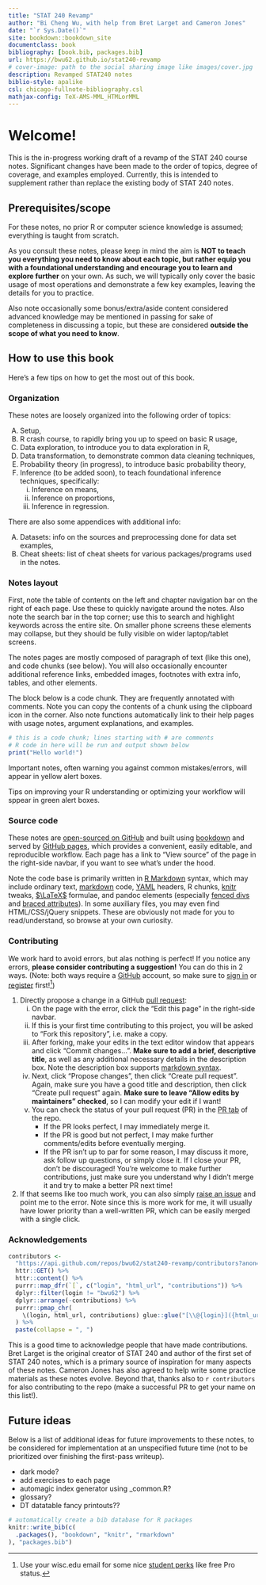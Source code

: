 ```yaml
--- 
title: "STAT 240 Revamp"
author: "Bi Cheng Wu, with help from Bret Larget and Cameron Jones"
date: "`r Sys.Date()`"
site: bookdown::bookdown_site
documentclass: book
bibliography: [book.bib, packages.bib]
url: https://bwu62.github.io/stat240-revamp
# cover-image: path to the social sharing image like images/cover.jpg
description: Revamped STAT240 notes
biblio-style: apalike
csl: chicago-fullnote-bibliography.csl
mathjax-config: TeX-AMS-MML_HTMLorMML
---
```



# Welcome! {-}

This is the in-progress working draft of a revamp of the STAT 240 course notes. Significant changes have been made to the order of topics, degree of coverage, and examples employed. Currently, this is intended to supplement rather than replace the existing body of STAT 240 notes.


## Prerequisites/scope {-}

For these notes, no prior R or computer science knowledge is assumed; everything is taught from scratch.

As you consult these notes, please keep in mind the aim is **NOT to teach you everything you need to know about each topic, but rather equip you with a foundational understanding and encourage you to learn and explore further** on your own. As such, we will typically only cover the basic usage of most operations and demonstrate a few key examples, leaving the details for you to practice.

Also note occasionally some bonus/extra/aside content considered advanced knowledge may be mentioned in passing for sake of completeness in discussing a topic, but these are considered **outside the scope of what you need to know**.


## How to use this book {-}

Here's a few tips on how to get the most out of this book.


### Organization {-}

These notes are loosely organized into the following order of topics:

 A.  Setup,
 B.  R crash course, to rapidly bring you up to speed on basic R usage,
 C.  Data exploration, to introduce you to data exploration in R,
 D.  Data transformation, to demonstrate common data cleaning techniques,
 E.  Probability theory (in progress), to introduce basic probability theory,
 F.  Inference (to be added soon), to teach foundational inference techniques, specifically:
     i.   Inference on means,
     ii.  Inference on proportions,
     iii. Inference in regression.

There are also some appendices with additional info:

 A.  Datasets: info on the sources and preprocessing done for data set examples,
 B.  Cheat sheets: list of cheat sheets for various packages/programs used in the notes.


### Notes layout {-}

First, note the table of contents on the left and chapter navigation bar on the right of each page. Use these to quickly navigate around the notes. Also note the search bar in the top corner; use this to search and highlight keywords across the entire site. On smaller phone screens these elements may collapse, but they should be fully visible on wider laptop/tablet screens.

The notes pages are mostly composed of paragraph of text (like this one), and code chunks (see below). You will also occasionally encounter additional reference links, embedded images, footnotes with extra info, tables, and other elements.

The block below is a code chunk. They are frequently annotated with comments. Note you can copy the contents of a chunk using the clipboard icon in the corner. Also note functions automatically link to their help pages with usage notes, argument explanations, and examples.

```r
# this is a code chunk; lines starting with # are comments
# R code in here will be run and output shown below
print("Hello world!")
```

:::{.note}
Important notes, often warning you against common mistakes/errors, will appear in yellow alert boxes.
:::

:::{.tip}
Tips on improving your R understanding or optimizing your workflow will sppear in green alert boxes.
:::


### Source code {-}

These notes are [open-sourced on GitHub](https://github.com/bwu62/stat240-revamp) and built using [bookdown](https://github.com/rstudio/bookdown) and served by [GitHub pages](https://pages.github.com), which provides a convenient, easily editable, and reproducible workflow. Each page has a link to "View source" of the page in the right-side navbar, if you want to see what's under the hood.

Note the code base is primarily written in [R Markdown](https://rmarkdown.rstudio.com/lesson-1.html) syntax, which may include ordinary text, [markdown](https://www.markdownguide.org/basic-syntax) code, [YAML](https://yaml.org) headers, R chunks, [knitr](https://yihui.org/knitr/options) tweaks, [$\LaTeX$](https://www.overleaf.com/learn/latex/Mathematical_expressions) formulae, and pandoc elements (especially [fenced divs](https://pandoc.org/MANUAL.html#divs-and-spans) and [braced attributes](https://pandoc.org/MANUAL.html#extension-bracketed_spans)). In some auxiliary files, you may even find HTML/CSS/jQuery snippets. These are obviously not made for you to read/understand, so browse at your own curiosity.


### Contributing {-}

We work hard to avoid errors, but alas nothing is perfect! If you notice any errors, **please consider contributing a suggestion!** You can do this in 2 ways. (Note: both ways require a [GitHub](https://github.com) account, so make sure to [sign in](https://github.com/login) or [register](https://github.com/signup?source=login) first!^[Use your wisc.edu email for some nice [student perks](https://github.com/edu/students) like free Pro status.])

 1. Directly propose a change in a GitHub [pull request](https://docs.github.com/en/pull-requests/collaborating-with-pull-requests/proposing-changes-to-your-work-with-pull-requests/about-pull-requests):
    i.   On the page with the error, click the "Edit this page" in the right-side navbar.
    ii.  If this is your first time contributing to this project, you will be asked to "Fork this repository", i.e. make a copy.
    iii. After forking, make your edits in the text editor window that appears and click "Commit changes...". **Make sure to add a brief, descriptive title**, as well as any additional necessary details in the description box. Note the description box supports [markdown syntax](https://www.markdownguide.org/basic-syntax).
    iv.  Next, click "Propose changes", then click "Create pull request". Again, make sure you have a good title and description, then click "Create pull request" again. **Make sure to leave "Allow edits by maintainers" checked**, so I can modify your edit if I want!
    v.   You can check the status of your pull request (PR) in the [PR tab](https://github.com/bwu62/stat240-revamp/pulls) of the repo.
         - If the PR looks perfect, I may immediately merge it.
         - If the PR is good but not perfect, I may make further comments/edits before eventually merging.
         - If the PR isn't up to par for some reason, I may discuss it more, ask follow up questions, or simply close it. If I close your PR, don't be discouraged! You're welcome to make further contributions, just make sure you understand why I didn't merge it and try to make a better PR next time!
 
 2. If that seems like too much work, you can also simply [raise an issue](https://github.com/bwu62/stat240-revamp/issues/new/choose) and point me to the error. Note since this is more work for me, it will usually have lower priority than a well-written PR, which can be easily merged with a single click.


### Acknowledgements {-}

```r
contributors <-
  "https://api.github.com/repos/bwu62/stat240-revamp/contributors?anon=1" %>%
  httr::GET() %>%
  httr::content() %>%
  purrr::map_dfr(`[`, c("login", "html_url", "contributions")) %>%
  dplyr::filter(login != "bwu62") %>%
  dplyr::arrange(-contributions) %>%
  purrr::pmap_chr(
    \(login, html_url, contributions) glue::glue("[\\@{login}]({html_url})")
  ) %>%
  paste(collapse = ", ")
```

This is a good time to acknowledge people that have made contributions. Bret Larget is the original creator of STAT 240 and author of the first set of STAT 240 notes, which is a primary source of inspiration for many aspects of these notes. Cameron Jones has also agreed to help write some practice materials as these notes evolve. Beyond that, thanks also to `r contributors` for also contributing to the repo (make a successful PR to get your name on this list!).


## Future ideas {-}

Below is a list of additional ideas for future improvements to these notes, to be considered for implementation at an unspecified future time (not to be prioritized over finishing the first-pass writeup).

 - dark mode?
 - add exercises to each page
 - automagic index generator using _common.R?
 - glossary?
 - DT datatable fancy printouts??


<!--

dataset ideas (note: should prioritize datasets most students would find interesting)

 - olympics
 - politics
 - crime
 - causes of death
 - climate
 - something economic
 - SSA names

other notes to self:

 - use [params](https://bookdown.org/yihui/rmarkdown/params-declare.html) to control:
   - course directory
   - hw/ds solution generation in files (in separate private repo?)
 - basic data literacy concepts?
   - percent of, percent change, X change
   - percent vs points (and point difference)
   - bad plots
   - biases (survivorship, selection (e.g. sampling, berkson), generalization (e.g. WEIRD))
   - fallacies (prosecutor, gambler, correlation, dredging, regression to mean)
 - build db of past 240 stats
 - rethink discord management
 - sample of graded, commentated papers (example of an A, AB, B, BC, C, D, F)
 - grade by comparing with reference papers
 - conditional stratified sample of papers based on distribution of grades in group
 - after paring down samples, ask Derek & Cameron to help with grading evaluation for calibrating papers
 - pare down more, use focused sample to calibrate TAs/instructors if needed?

-->

```r
# automatically create a bib database for R packages
knitr::write_bib(c(
  .packages(), "bookdown", "knitr", "rmarkdown"
), "packages.bib")
```
